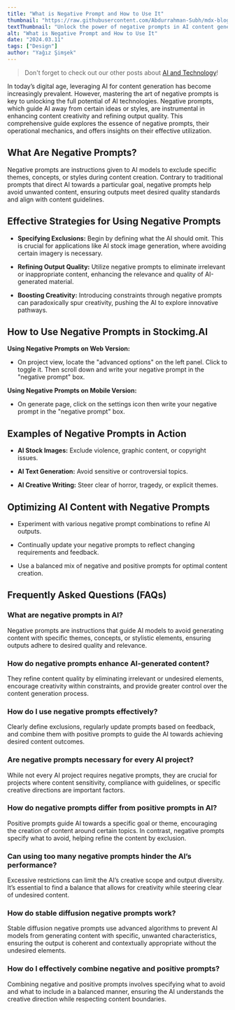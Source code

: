 ```yaml
---
title: "What is Negative Prompt and How to Use It"
thumbnail: "https://raw.githubusercontent.com/Abdurrahman-Subh/mdx-blog/main/images/negative-prompt.png"
textThumbnail: "Unlock the power of negative prompts in AI content generation with our comprehensive guide. Learn how to refine output quality, enhance creativity, and leverage stable diffusion techniques for optimal results."
alt: "What is Negative Prompt and How to Use It"
date: "2024.03.11"
tags: ["Design"]
author: "Yağız Şimşek"
---
```


<CustomImage
    src="https://raw.githubusercontent.com/Abdurrahman-Subh/mdx-blog/main/images/negative-prompt.png"
    alt="What is Negative Prompt and How to Use It"
/>

> Don't forget to check out our other posts about [AI and Technology](https://stockimg.ai/blog/ai-and-technology)!

In today’s digital age, leveraging AI for content generation has become increasingly prevalent. However, mastering the art of negative prompts is key to unlocking the full potential of AI technologies. Negative prompts, which guide AI away from certain ideas or styles, are instrumental in enhancing content creativity and refining output quality. This comprehensive guide explores the essence of negative prompts, their operational mechanics, and offers insights on their effective utilization.

## What Are Negative Prompts?
Negative prompts are instructions given to AI models to exclude specific themes, concepts, or styles during content creation. Contrary to traditional prompts that direct AI towards a particular goal, negative prompts help avoid unwanted content, ensuring outputs meet desired quality standards and align with content guidelines.

## Effective Strategies for Using Negative Prompts

- **Specifying Exclusions:** Begin by defining what the AI should omit. This is crucial for applications like AI stock image generation, where avoiding certain imagery is necessary.

- **Refining Output Quality:** Utilize negative prompts to eliminate irrelevant or inappropriate content, enhancing the relevance and quality of AI-generated material.

- **Boosting Creativity:** Introducing constraints through negative prompts can paradoxically spur creativity, pushing the AI to explore innovative pathways.

## How to Use Negative Prompts in Stockimg.AI

**Using Negative Prompts on Web Version:**

<CustomImage
    src="https://raw.githubusercontent.com/Abdurrahman-Subh/mdx-blog/main/images/stockimg-web-np.gif"
    alt="stockimg dashboard negative prompt"
/>

- On project view, locate the "advanced options" on the left panel. Click to toggle it. Then scroll down and write your negative prompt in the "negative prompt" box.

**Using Negative Prompts on Mobile Version:**

- On generate page, click on the settings icon then write your negative prompt in the "negative prompt" box.

<CustomImage
    src="https://raw.githubusercontent.com/Abdurrahman-Subh/mdx-blog/main/images/stockimg-mobile-np.gif"
    alt="stockimg mobile negative prompt"
/>

## Examples of Negative Prompts in Action

- **AI Stock Images:** Exclude violence, graphic content, or copyright issues.

- **AI Text Generation:** Avoid sensitive or controversial topics.

- **AI Creative Writing:** Steer clear of horror, tragedy, or explicit themes.

## Optimizing AI Content with Negative Prompts

- Experiment with various negative prompt combinations to refine AI outputs.

- Continually update your negative prompts to reflect changing requirements and feedback.

- Use a balanced mix of negative and positive prompts for optimal content creation.

## Frequently Asked Questions (FAQs)

### What are negative prompts in AI?

Negative prompts are instructions that guide AI models to avoid generating content with specific themes, concepts, or stylistic elements, ensuring outputs adhere to desired quality and relevance.

### How do negative prompts enhance AI-generated content?

They refine content quality by eliminating irrelevant or undesired elements, encourage creativity within constraints, and provide greater control over the content generation process.

### How do I use negative prompts effectively?

Clearly define exclusions, regularly update prompts based on feedback, and combine them with positive prompts to guide the AI towards achieving desired content outcomes.

### Are negative prompts necessary for every AI project?

While not every AI project requires negative prompts, they are crucial for projects where content sensitivity, compliance with guidelines, or specific creative directions are important factors.

### How do negative prompts differ from positive prompts in AI?

Positive prompts guide AI towards a specific goal or theme, encouraging the creation of content around certain topics. In contrast, negative prompts specify what to avoid, helping refine the content by exclusion.

### Can using too many negative prompts hinder the AI’s performance?

Excessive restrictions can limit the AI’s creative scope and output diversity. It’s essential to find a balance that allows for creativity while steering clear of undesired content.

### How do stable diffusion negative prompts work?

Stable diffusion negative prompts use advanced algorithms to prevent AI models from generating content with specific, unwanted characteristics, ensuring the output is coherent and contextually appropriate without the undesired elements.

### How do I effectively combine negative and positive prompts?

Combining negative and positive prompts involves specifying what to avoid and what to include in a balanced manner, ensuring the AI understands the creative direction while respecting content boundaries.
